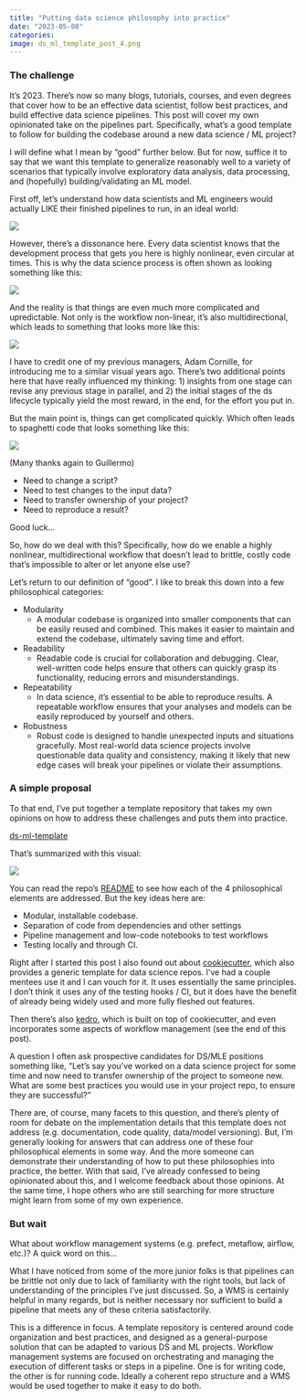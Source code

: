 ```yaml
---
title: "Putting data science philosophy into practice"
date: "2023-05-08"
categories:
image: ds_ml_template_post_4.png
---
```


### The challenge

It's 2023. There's now so many blogs, tutorials, courses, and even degrees that cover how to be an effective data scientist, follow best practices, and build effective data science pipelines. This post will cover my own opinionated take on the pipelines part. Specifically, what's a good template to follow for building the codebase around a new data science / ML project?

I will define what I mean by "good" further below. But for now, suffice it to say that we want this template to generalize reasonably well to a variety of scenarios that typically involve exploratory data analysis, data processing, and (hopefully) building/validating an ML model.

First off, let's understand how data scientists and ML engineers would actually LIKE their finished pipelines to run, in an ideal world:

![](ds_ml_template_post_1.png)

However, there's a dissonance here. Every data scientist knows that the development process that gets you here is highly nonlinear, even circular at times. This is why the data science process is often shown as looking something like this:

![](ds_ml_template_post_2.png)

And the reality is that things are even much more complicated and upredictable. Not only is the workflow non-linear, it's also multidirectional, which leads to something that looks more like this:

![](ds_ml_template_post_3.png)

I have to credit one of my previous managers, Adam Cornille, for introducing me to a similar visual years ago. There's two additional points here that have really influenced my thinking: 1) insights from one stage can revise any previous stage in parallel, and 2) the initial stages of the ds lifecycle typically yield the most reward, in the end, for the effort you put in.

But the main point is, things can get complicated quickly. Which often leads to spaghetti code that looks something like this:

![](ds_ml_template_post_4.png)

(Many thanks again to Guillermo)

- Need to change a script?
- Need to test changes to the input data?
- Need to transfer ownership of your project?
- Need to reproduce a result?

Good luck...

So, how do we deal with this? Specifically, how do we enable a highly nonlinear, multidirectional workflow that doesn't lead to brittle, costly code that's impossible to alter or let anyone else use?

Let's return to our definition of "good". I like to break this down into a few philosophical categories:

- Modularity
  - A modular codebase is organized into smaller components that can be easily reused and combined. This makes it easier to maintain and extend the codebase, ultimately saving time and effort.
- Readability
  - Readable code is crucial for collaboration and debugging. Clear, well-written code helps ensure that others can quickly grasp its functionality, reducing errors and misunderstandings.
- Repeatability
  - In data science, it's essential to be able to reproduce results. A repeatable workflow ensures that your analyses and models can be easily reproduced by yourself and others.
- Robustness
  - Robust code is designed to handle unexpected inputs and situations gracefully. Most real-world data science projects involve questionable data quality and consistency, making it likely that new edge cases will break your pipelines or violate their assumptions.

### A simple proposal

To that end, I've put together a template repository that takes my own opinions on how to address these challenges and puts them into practice.

[ds-ml-template](https://github.com/davegrays/ds-ml-template)

That's summarized with this visual:

![](ds_ml_template_post_5.png)

You can read the repo's [README](https://github.com/davegrays/ds-ml-template) to see how each of the 4 philosophical elements are addressed. But the key ideas here are:

- Modular, installable codebase.
- Separation of code from dependencies and other settings
- Pipeline management and low-code notebooks to test workflows
- Testing locally and through CI.


Right after I started this post I also found out about [cookiecutter](https://drivendata.github.io/cookiecutter-data-science/), which also provides a generic template for data science repos. I've had a couple mentees use it and I can vouch for it. It uses essentially the same principles. I don't think it uses any of the testing hooks / CI, but it does have the benefit of already being widely used and more fully fleshed out features.

Then there's also [kedro](https://docs.kedro.org/en/stable/index.html), which is built on top of cookiecutter, and even incorporates some aspects of workflow management (see the end of this post).

A question I often ask prospective candidates for DS/MLE positions something like, "Let's say you've worked on a data science project for some time and now need to transfer ownership of the project to someone new. What are some best practices you would use in your project repo, to ensure they are successful?"

There are, of course, many facets to this question, and there's plenty of room for debate on the implementation details that this template does not address (e.g. documentation, code quality, data/model versioning). But, I'm generally looking for answers that can address one of these four philosophical elements in some way. And the more someone can demonstrate their understanding of how to put these philosophies into practice, the better. With that said, I've already confessed to being opinionated about this, and I welcome feedback about those opinions. At the same time, I hope others who are still searching for more structure might learn from some of my own experience.

### But wait

What about workflow management systems (e.g. prefect, metaflow, airflow, etc.)? A quick word on this...

What I have noticed from some of the more junior folks is that pipelines can be brittle not only due to lack of familiarity with the right tools, but lack of understanding of the principles I've just discussed. So, a WMS is certainly helpful in many regards, but is neither necessary nor sufficient to build a pipeline that meets any of these criteria satisfactorily.

This is a difference in focus. A template repository is centered around code organization and best practices, and designed as a general-purpose solution that can be adapted to various DS and ML projects. Workflow management systems are focused on orchestrating and managing the execution of different tasks or steps in a pipeline. One is for writing code, the other is for running code. Ideally a coherent repo structure and a WMS would be used together to make it easy to do both.

